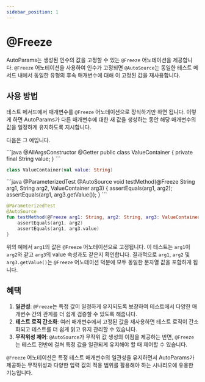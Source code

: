 ```yaml
---
sidebar_position: 1
---
```



# @Freeze

AutoParams는 생성된 인수의 값을 고정할 수 있는 `@Freeze` 어노테이션을 제공합니다. `@Freeze` 어노테이션을 사용하여 인수가 고정되면 `@AutoSource`는 동일한 테스트 메서드 내에서 동일한 유형의 후속 매개변수에 대해 이 고정된 값을 재사용합니다.

## 사용 방법

테스트 메서드에서 매개변수를 `@Freeze` 어노테이션으로 장식하기만 하면 됩니다. 이렇게 하면 AutoParams가 다른 매개변수에 대한 새 값을 생성하는 동안 해당 매개변수의 값을 일정하게 유지하도록 지시합니다.

다음은 그 예입니다.

<JavaKotlinCodeBlock>
```java
@AllArgsConstructor
@Getter
public class ValueContainer {
    private final String value;
}
```

```kotlin
class ValueContainer(val value: String)
```
</JavaKotlinCodeBlock>

<JavaKotlinCodeBlock>
```java
@ParameterizedTest
@AutoSource
void testMethod(@Freeze String arg1, String arg2, ValueContainer arg3) {
    assertEquals(arg1, arg2);
    assertEquals(arg1, arg3.getValue());
}
```

```kotlin
@ParameterizedTest
@AutoSource
fun testMethod(@Freeze arg1: String, arg2: String, arg3: ValueContainer) {
    assertEquals(arg1, arg2)
    assertEquals(arg1, arg3.value)
}
```
</JavaKotlinCodeBlock>

위의 예에서 `arg1`의 값은 `@Freeze` 어노테이션으로 고정됩니다. 이 테스트는 `arg1`이 `arg2`와 같고 `arg3`의 value 속성과도 같은지 확인합니다. 결과적으로 `arg1`, `arg2` 및 `arg3.getValue()`는 `@Freeze` 어노테이션 덕분에 모두 동일한 문자열 값을 포함하게 됩니다.

## 혜택

1. **일관성**: `@Freeze`는 특정 값이 일정하게 유지되도록 보장하여 테스트에서 다양한 매개변수 간의 관계를 더 쉽게 검증할 수 있도록 해줍니다.
1. **테스트 로직 간소화**: 여러 매개변수에서 고정된 값을 재사용하면 테스트 로직이 간소화되고 테스트를 더 쉽게 읽고 유지 관리할 수 있습니다.
1. **무작위성 제어**: `@AutoSource`가 무작위 값 생성의 이점을 제공하는 반면, `@Freeze`는 테스트 전반에 걸쳐 특정 값을 일관되게 유지해야 할 때 제어할 수 있습니다.

`@Freeze` 어노테이션은 특정 테스트 매개변수의 일관성을 유지하면서 AutoParams가 제공하는 무작위성과 다양한 입력 값의 적용 범위를 활용해야 하는 시나리오에 유용한 기능입니다.
